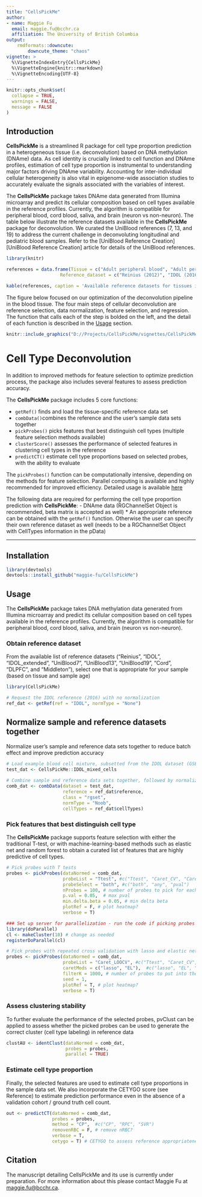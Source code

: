 ```yaml
---
title: "CellsPickMe"
author: 
- name: Maggie Fu
  email: maggie.fu@bcchr.ca
  affiliation: The University of British Columbia
output: 
    rmdformats::downcute:
        downcute_theme: "chaos"
vignette: >
  %\VignetteIndexEntry{CellsPickMe}
  %\VignetteEngine{knitr::rmarkdown}
  %\VignetteEncoding{UTF-8}
---
```



```r
knitr::opts_chunk$set(
  collapse = TRUE,
  warnings = FALSE,
  message = FALSE
)
```

## Introduction 

**CellsPickMe** is a streamlined R package for cell type proportion prediction in a heterogeneous tissue (i.e. deconvolution) based on DNA methylation (DNAme) data. As cell identity is crucially linked to cell function and DNAme profiles, estimation of cell type proportion is instrumental to understanding major factors driving DNAme variability. Accounting for inter-individual cellular heterogeneity is also vital in epigenome-wide association studies to accurately evaluate the signals associated with the variables of interest. 

The **CellsPickMe** package takes DNAme data generated from Illumina microarray and predict its cellular composition based on cell types available in the reference profiles. Currently, the algorithm is compatible for peripheral blood, cord blood, saliva, and brain (neuron vs non-neuron). The table below illustrate the reference datasets available in the **CellsPickMe** package for deconvolution. We curated the UniBlood references (7, 13, and 19) to address the current challenge in deconvoluting longitudinal and pediatric blood samples. Refer to the [UniBlood Reference Creation][UniBlood Reference Creation] article for details of the UniBlood references.

```r
library(knitr)

references = data.frame(Tissue = c("Adult peripheral blood", "Adult peripheral blood", "Adult peripheral blood", "Cord and adult peripheral blood", "Cord and adult peripheral blood", "Cord and adult peripheral blood", "Cord blood", "Saliva", "Brain"),
                    Reference_dataset = c("Reinius (2012)", "IDOL (2016)", "IDOL extended (2022)", "UniBlood7", "UniBlood13", "UniBlood19", "Cord (2018)", "Middleton (2022)", "DLPFC (2012)")) 

kable(references, caption = 'Available reference datasets for tissues in CellsPickMe')
```

The figure below focused on our optimization of the deconvolution pipeline in the blood tissue. The four main steps of cellular deconvolution are reference selection, data normalization, feature selection, and regression. The function that calls each of the step is bolded on the left, and the detail of each function is described in the [Usage][Usage] section. 

```r
knitr::include_graphics("D://Projects/CellsPickMe/vignettes/CellsPickMe_pipeline.pdf")
```

# Cell Type Deconvolution

In addition to improved methods for feature selection to optimize prediction process, the package also includes several features to assess prediction accuracy.

The **CellsPickMe** package includes 5 core functions: 

-   `getRef()` finds and load the tissue-specific reference data set
-   `combData()`combines the reference and the user's sample data sets together
-   `pickProbes()` picks features that best distinguish cell types (multiple feature selection methods available)
-   `clusterScore()` assesses the performance of selected features in clustering cell types in the reference
-   `predictCT()` estimate cell type proportions based on selected probes, with the ability to evaluate 

The `pickProbes()` function can be computationally intensive, depending on the methods for feature selection. Parallel computing is available and highly recommended for improved efficiency. Detailed usage is available [here](CellsPickMe::pickProbes())

The following data are required for performing the cell type proportion prediction with **CellsPickMe**:
- DNAme data (RGChannelSet Object is recommended, beta matrix is accepted as well)
* An appropriate reference can be obtained with the `getRef()` function. Otherwise the user can specify their own reference dataset as well (needs to be a RGChannelSet Object with CellTypes information in the pData)

********************************************************************************

## Installation

```r
library(devtools)
devtools::install_github("maggie-fu/CellsPickMe")
```

## Usage

The **CellsPickMe** package takes DNA methylation data generated from Illumina microarray and predict its cellular composition based on cell types available in the reference profiles. Currently, the algorithm is compatible for peripheral blood, cord blood, saliva, and brain (neuron vs non-neuron).

### Obtain reference dataset

From the available list of reference datasets ("Reinius", "IDOL", "IDOL_extended", "UniBlood7", "UniBlood13", "UniBlood19", "Cord", "DLPFC", and "Middleton"), select one that is appropriate for your sample (based on tissue and sample age)

```r
library(CellsPickMe)

# Request the IDOL reference (2016) with no normalization
ref_dat <- getRef(ref = "IDOL", normType = "None")
```

## Normalize sample and reference datasets together

Normalize user's sample and reference data sets together to reduce batch effect and improve prediction accuracy

```r
# Load example blood cell mixture, subsetted from the IDOL dataset (GSE110554)
test_dat <- CellsPickMe::IDOL_mixed_cells
 
# Combine sample and reference data sets together, followed by normalization (if selected)
comb_dat <- combData(dataset = test_dat, 
                     reference = ref_dat$reference, 
                     class = "rgset", 
                     normType = "Noob", 
                     cellTypes = ref_dat$cellTypes)
```


### Pick features that best distinguish cell type

The **CellsPickMe** package supports feature selection with either the traditional T-test, or with machine-learning-based methods such as elastic net and random forest to obtain a curated list of features that are highly predictive of cell types. 

```r
# Pick probes with T tests
probes <- pickProbes(dataNormed = comb_dat, 
                     probeList = "Ttest", #c("Ttest", "Caret_CV", "Caret_LOOCV", "IDOL", "DHS")
                     probeSelect = "both", #c("both", "any", "pval")
                     nProbes = 100, # number of probes to pick for each cell type
                     p.val = 0.05,  # max pval
                     min.delta.beta = 0.05, # min delta beta
                     plotRef = F, # plot heatmap?
                     verbose = T)

### Set up server for parallelization - run the code if picking probes with Caret
library(doParallel)
cl <- makeCluster(10) # change as needed
registerDoParallel(cl)

# Pick probes with repeated cross validation with lasso and elastic net
probes <- pickProbes(dataNormed = comb_dat, 
                     probeList = "Caret_LOOCV", #c("Ttest", "Caret_CV", "Caret_LOOCV", "IDOL", "DHS")
                     caretMods = c("lasso", "EL"),  #c("lasso", "EL", "BLR", "CART", "RF", "GBM", "PLDA", "GAnRF", "GAnNB", "GAnSVM", "GAnNN")
                     filterK = 1000, # number of probes to put into the predictor for each cell type
                     seed = 1, 
                     plotRef = T, # plot heatmap?
                     verbose = T)
```

### Assess clustering stability

To further evaluate the performance of the selected probes, pvClust can be applied to assess whether the picked probes can be used to generate the correct cluster (cell type labeling) in reference data

```r
clustAU <- identClust(dataNormed = comb_dat,
                      probes = probes,
                      parallel = TRUE)
```

### Estimate cell type proportion

Finally, the selected features are used to estimate cell type proportions in the sample data set. We also incorporate the CETYGO score (see Reference) to estimate prediction performance even in the absence of a validation cohort / ground truth cell count.

```r
out <- predictCT(dataNormed = comb_dat, 
                 probes = probes, 
                 method = "CP",  #c("CP", "RPC", "SVR")
                 removenRBC = F, # remove nRBC?
                 verbose = T, 
                 cetygo = T) # CETYGO to assess reference appropriateness (RMSE evaluation)
```


## Citation 

The manuscript detailing CellsPickMe and its use is currently under preparation. For more information about this please contact Maggie Fu at [maggie.fu\@bcchr.ca](mailto:maggie.fu@bcchr.ca){.email}.
